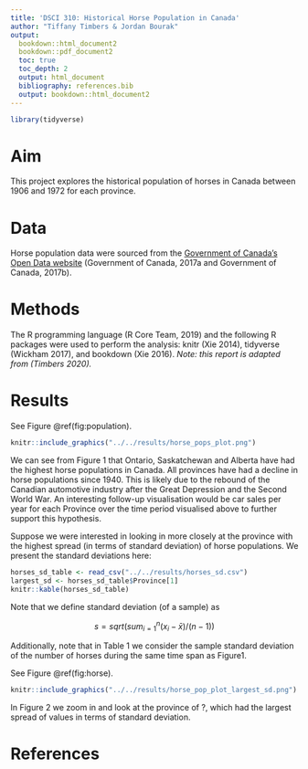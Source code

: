 ```yaml
---
title: 'DSCI 310: Historical Horse Population in Canada'
author: "Tiffany Timbers & Jordan Bourak"
output:
  bookdown::html_document2
  bookdown::pdf_document2
  toc: true
  toc_depth: 2
  output: html_document
  bibliography: references.bib 
  output: bookdown::html_document2
---
```


```r
library(tidyverse)
```

# Aim

This project explores the historical population of horses in Canada between 1906 and 1972 for each province.

# Data

Horse population data were sourced from the [Government of Canada's Open Data website](http://open.canada.ca/en/open-data) (Government of Canada, 2017a and Government of Canada, 2017b).

# Methods

The R programming language (R Core Team, 2019) and the following R packages were used to perform the analysis: knitr (Xie 2014), tidyverse (Wickham 2017), and bookdown (Xie 2016). *Note: this report is adapted from (Timbers 2020).*

# Results
See Figure \@ref(fig:population).

```r
knitr::include_graphics("../../results/horse_pops_plot.png")
```

We can see from Figure 1 that Ontario, Saskatchewan and Alberta have had the highest horse populations in Canada. All provinces have had a decline in horse populations since 1940. This is likely due to the rebound of the Canadian automotive industry after the Great Depression and the Second World War. An interesting follow-up visualisation would be car sales per year for each Province over the time period visualised above to further support this hypothesis.

Suppose we were interested in looking in more closely at the province with the highest spread (in terms of standard deviation) of horse populations. We present the standard deviations here:

```r
horses_sd_table <- read_csv("../../results/horses_sd.csv")
largest_sd <- horses_sd_table$Province[1]
knitr::kable(horses_sd_table)
```

Note that we define standard deviation (of a sample) as

$$s = sqrt( sum_{i = 1}^n(x_i - \bar{x}) / (n-1))$$

Additionally, note that in Table 1 we consider the sample standard deviation of the number of horses during the same time span as Figure1.

See Figure \@ref(fig:horse).

```r
knitr::include_graphics("../../results/horse_pop_plot_largest_sd.png")
```

In Figure 2 we zoom in and look at the province of ?, which had the largest spread of values in terms of standard deviation.

# References
